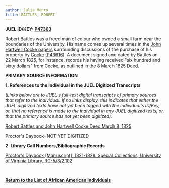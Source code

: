 ```yaml
---
author: Julia Munro
title: BATTLES, ROBERT
---
```

**JUEL ID/KEY: [P47363](http://juel.iath.virginia.edu/public_person?person=47363 "P47363")**

Robert Battles was a freed man of colour who owned a small farm near the boundaries of the University. His name comes up several times in the [John Hartwell Cocke papers](http://juel.iath.virginia.edu/minishowcase2/ "John Hartwell Cocke Papers") surrounding discussions of the purchase of his property by [Cocke](http://juel.iath.virginia.edu/node/648 "JOHN HARTWELL COCKE") ([P43616](http://juel.iath.virginia.edu/public_person?person=43616 "P43616")). A document signed and dated by Battles on 22 March 1825, for instance, records his having received "six hundred and sixty dollars" from Cocke, as outlined in the 8 March 1825 Deed. 

**PRIMARY SOURCE INFORMATION** 

**1\. References to the Individual in the JUEL Digitized Transcripts**

_(Links below are to JUEL's full-text digital transcripts of primary sources that refer to the individual. If no links display, this indicates that either the JUEL digitized texts have not yet been tagged with the individual's ID/Key, or, that no reference is made to the individual in any JUEL digitized texts, or, that the primary source has not yet been digitized)._   

[Robert Battles and John Hartwell Cocke Deed March 8, 1825](http://juel.iath.virginia.edu/node/343?doc=/juel_display/letters/Cocke/Cocke_1825_03_08 "Robert Battles and John Hartwell Cocke Deed")

Proctor's Daybook=NOT YET DIGITIZED 

**2\. Library Call Numbers/Bibliographic Records**

[](http://search.lib.virginia.edu/catalog/u6371432)[Proctor's Daybook \[Manuscript\], 1821-1828. Special Collections, University of Virginia Library. RG-5/3/2.102](http://search.lib.virginia.edu/catalog/u6607353 "Proctor's Daybook")

 **[](http://search.lib.virginia.edu/catalog/u6371432)**

****[Return to the List of African American Individuals](http://juel.iath.virginia.edu/node/367 "Return to the List of African-American Individuals")****

 [](http://juel.iath.virginia.edu/node/add/tour-video-stop)